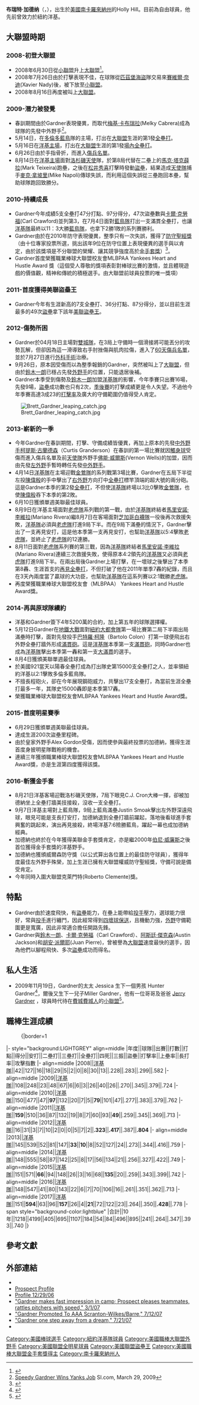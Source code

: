{{Infobox baseball biography
|name = 布萊特·加德納<br />Brett Gardner
|image = Brett Gardner 2019.jpg
|image_size =
|caption =
|position = [[外野手|外野手]]
|team = 自由球員
|number = 
|bats = 左
|throws = 左
|birth_date = {{Birth date and age|1983|8|24}}
|birth_place = {{USA}}[[南卡羅來納州|南卡羅來納州]][[霍利山_(南卡羅來納州)|霍利山]]
|death_date =
|death_place = 
|debutleague = 美國職棒大聯盟
|debutdate = 6月30日
|debutyear = 2008年
|debutteam = 紐約洋基
|finalleague = 美國職棒大聯盟
|finaldate =
|finalyear =
|finalteam =
|statyear  = 2021年球季
|statleague = 美國職棒大聯盟
|stat1label = [[打擊率|打擊率]]
|stat1value = .256
|stat2label = [[全壘打|全壘打]]
|stat2value = 139
|stat3label = [[打點|打點]]
|stat3value = 578
|stat4label = [[盜壘|盜壘]]
|stat4value = 274
|teams= 
* [[紐約洋基|紐約洋基]] ({{mlby|2008}}–{{mlby|2021}})
|highlights=
* [[美國職棒大聯盟全明星賽|全明星賽]] (2015)
* [[世界大賽|世界大賽]]冠軍 ([[2009年世界大賽|2009]])
* [[美聯歷年外野手金手套獎得主|金手套獎]] (2016)
* [[美國職棒大聯盟盜壘王|美聯盜壘王]] (2011)
* 三壘安打王 (2013)
|hoflink  = 美國國家棒球名人堂暨博物館
|hoftype  = 美國棒球名人堂
|hofdate  = 
|hofvote  = 
|hofmethod= 
}}

'''布瑞特·加德纳'''（{{lang-en|'''Brett M. Gardner'''}}，{{bd|1983年|8月24日||}}），出生於[[美國|美國]][[南卡羅來納州|南卡羅來納州]]的Holly Hill。目前為自由球員，他先前曾效力於紐約洋基。

== 大聯盟時期 ==
=== 2008-初登大聯盟 ===
*2008年6月30日從[[小聯盟|小聯盟]]升上[[大聯盟|大聯盟]]<ref>{{Cite web |url=http://www.thetandd.com/articles/2008/06/29/sports/doc486838a519540498394678.txt |title=Holly Hill's Brett Gardner called up to New York Yankees |accessdate=2009-08-14 |archive-date=2008-10-07 |archive-url=https://web.archive.org/web/20081007002254/http://www.thetandd.com/articles/2008/06/29/sports/doc486838a519540498394678.txt |dead-url=no }}</ref>。
*2008年7月26日由於打擊表現不佳，在球隊從[[匹茲堡海盜|匹茲堡海盜]]隊交易來[[賽維爾·奈迪|賽維爾·奈迪]](Xavier Nady)後，被下放至[[小聯盟|小聯盟]]。
*2008年8月16日再度被叫上[[大聯盟|大聯盟]]。

=== 2009-潛力被發覺 ===
*春訓期間由於Gardner表現優異，而取代[[梅基·卡布瑞拉|梅基·卡布瑞拉]](Melky Cabrera)成為球隊的先發中外野手<ref>[http://sportsillustrated.cnn.com/2009/baseball/mlb/03/29/gardner.yankees.ap/index.html Speedy Gardner Wins Yanks Job] {{Wayback|url=http://sportsillustrated.cnn.com/2009/baseball/mlb/03/29/gardner.yankees.ap/index.html |date=20090402084525 }} SI.com, March 29, 2009</ref>。
*5月14日，在[[多倫多藍鳥|多倫多藍鳥]]隊的主場，打出在[[大聯盟|大聯盟]]生涯的第1發[[全壘打|全壘打]]。
*5月16日在[[洋基主場|洋基主場]]，打出在[[大聯盟|大聯盟]]生涯的第1發[[場內全壘打|場內全壘打]]。
*6月26日由於手指骨折，而進入[[傷兵名單|傷兵名單]]。
*8月14日在[[洋基主場|洋基主場]]面對[[洛杉磯天使|洛杉磯天使]]隊，於第8局代替在二壘上的[[馬克·塔克薛拉|馬克·塔克薛拉]](Mark Teixeira)跑壘，之後在[[松井秀喜|松井秀喜]]打擊時發動[[盜壘|盜壘]]，結果造成[[天使隊|天使隊]]捕手[[麥克·拿坡里|麥克·拿坡里]](Mike Napoli)傳球失誤，而利用這個失誤從三壘跑回本壘，幫助球隊跑回致勝分。

=== 2010-持續成長 ===
*Gardner今年成績5支全壘打47分打點、97分得分，47次盜壘數與[[卡爾·克勞福|卡爾·克勞福]](Carl Crawford)並列第3，在7月4日面對[[藍鳥隊|藍鳥隊]]打出一支滿貫全壘打，也讓[[洋基隊|洋基隊]]最終以11：3大勝[[藍鳥隊|藍鳥隊]]，也拿下2勝1敗的系列賽勝利。
*Gardner由於在2010年防守表現優異，整季只有一次失誤，獲得了[[防守聖經獎|防守聖經獎]]（由十位專家投票所選，挑出該年9位在防守位置上表現優異的選手與以肯定，由於該獎項是不分聯盟的榮耀、讓其競爭強度高於[[金手套獎|金手套獎]]）<ref>{{cite web |url=http://www.billjamesonline.net/fieldingbible/complete-votetally.asp |title=存档副本 |accessdate=2010-11-11 |deadurl=yes |archiveurl=https://web.archive.org/web/20101110083017/http://www.billjamesonline.net/fieldingbible/complete-votetally.asp |archivedate=2010-11-10 }}</ref>。
*Gardner首度榮獲職業棒球大聯盟校友會MLBPAA Yankees Heart and Hustle Award 獎（這個受人尊敬的獎項表彰對棒球比賽的激情，並且體現遊戲的價值觀，精神和傳統的積極選手。由大聯盟前球員投票的唯一獎項）

=== 2011-首度獲得美聯盜壘王 ===
*Gardner今年有生涯新高的7支全壘打、36分打點、87分得分，並以目前生涯最多的49次[[盜壘|盜壘]]拿下該年[[美聯|美聯]][[盜壘王|盜壘王]]。

=== 2012-傷勢所困 ===
*Gardner於04月18日主場對[[雙城隊|雙城隊]]，在3局上守備時一個滑接將可能丟分的攻勢瓦解，但卻因為這一滑導致右手肘挫傷與肌肉拉傷，進入了[[60天傷兵名單|60天傷兵名單]]，並於7月27日進行[[外科手術|外科手術]]治療。
*9月26日，原本因受傷而以為整季報銷的Gardner，突然被叫上了[[大聯盟|大聯盟]]，但由於[[鈴木一朗|鈴木一朗]]已穩占先發[[外野手|外野手]]的位置，只能退居後補。
*Gardner本季受到傷勢及[[鈴木一朗|鈴木一朗]]加盟[[洋基隊|洋基隊]]的影響，今年季賽只出賽16場，先發9場，[[盜壘|盜壘]]成功數也只有2次，[[季後賽|季後賽]]的打擊成績更是令人失望。不過他今年季賽高達3成23的[[打擊率|打擊率]]及廣大的守備範圍仍值得受人肯定。
[[File:Brett_Gardner_leaping_catch.jpg|thumb]]

=== 2013-嶄新的一季 ===
*今年Gardner在春訓期間，打擊、守備成績皆優異，再加上原本的先發[[中外野手|中外野手]][[柯蒂斯·格蘭德森|柯提斯·古蘭德森]]（Curtis Granderson）在春訓的第一場比賽就因[[觸身球|觸身球]]受傷而進入傷兵名單及前[[安那罕天使隊|天使隊]]外野手[[佛能·威爾斯|佛能·威爾斯]](Vernon Wells)的加盟，因而由先發[[左外野|左外野]]手暫時轉任先發[[中外野手|中外野手]]。
*4月14日[[洋基隊|洋基隊]]在主場迎戰[[金鶯隊|金鶯隊]]的系列戰第3場比賽，Gardner在五局下半從左投[[陳偉殷|陳偉殷]]的手中擊出了[[右外野|右外野]]方向打中[[全壘打|全壘打]]標竿頂端的超大號的兩分砲。這是Gardner本季的第2發[[全壘打|全壘打]]，不但使[[洋基隊|洋基隊]]終場以3比0擊敗[[金鶯隊|金鶯隊]]，也使[[陳偉殷|陳偉殷]]吞下本季的第2敗。
*6月10日獲頒單週美聯最佳球員。
*8月9日在洋基主場面對[[老虎隊|老虎隊]]系列戰的第一戰，由於[[洋基隊|洋基隊]]終結者[[馬里安諾·李維拉|馬里安諾·李維拉]](Mariano Rivera)繼8月7日在客場面對[[芝加哥白襪隊|芝加哥白襪隊]]一役後再次救援失敗，[[洋基隊|洋基隊]]必須與[[老虎隊|老虎隊]]打進9局下半。而在9局下滿壘的情況下，Gardner擊出了一支再見安打，這是他本季第一支再見安打，也幫助[[洋基隊|洋基隊]]以5:4擊敗[[老虎隊|老虎隊]]，並終止了[[老虎隊|老虎隊]]的12連勝。
*8月11日面對[[老虎隊|老虎隊]]系列賽的第三戰，因為[[洋基隊|洋基隊]]終結者[[馬里安諾·李維拉|馬里安諾·李維拉]](Mariano Rivera)連續三次救援失敗，使得原本4:2領先的[[洋基隊|洋基隊]]又必須與[[老虎隊|老虎隊]]打進9局下半。在兩出局後Gardner上場打擊，在一壞球之後擊出了本季第8轟、生涯首支的[[再見全壘打|再見全壘打]]，不但打破了他在2011年單季7轟的紀錄，而且在3天內兩度當了贏球的大功臣，也幫助[[洋基隊|洋基隊]]在這系列賽以2:1戰勝[[老虎隊|老虎隊]]。
*再度榮獲職業棒球大聯盟校友會（MLBPAA） Yankees Heart and Hustle Award獎。

=== 2014-再與原球隊續約 ===
*洋基和Gardner簽下4年5200萬的合約，加上第五年的球隊選擇權。
*5月12日Gardner在[[地鐵大戰|地鐵大戰]]面對[[紐約大都會隊|紐約大都會隊]]第一場比賽第二局下半兩出局滿壘時打擊，面對先發投手[[巴特羅·柯隆|巴特羅·柯隆]]（Bartolo Colon）打第一球便飛出右外野全壘打牆外形成[[滿貫砲|滿貫砲]]。這是[[洋基隊|洋基隊]]本季第一支[[滿貫砲|滿貫砲]]，同時Gardner也成為[[洋基隊|洋基隊]]擊出本季第一轟和第一支[[大滿貫|大滿貫]]的選手。
*8月4日獲頒美聯單週最佳球員。
*於美國921當天以陽春全壘打成為打出隊史第15000支全壘打之人，並率領紐約洋基以2:1擊敗多倫多藍鳥隊。
*不擅長程砲火，卻在今年展現鋼砲威力，共擊出17支全壘打，為當前生涯全壘打最多一年，其隊史15000轟即是本季第17轟。
*榮獲職業棒球大聯盟校友會MLBPAA Yankees Heart and Hustle Award獎。

=== 2015-首度明星賽季 ===
*6月29日獲頒單週美聯最佳球員。
*達成生涯200次盜壘里程碑。
*由於皇家外野手Alex Gordon受傷，因而使參與最終投票的加德納，獲得生涯首度身披明星隊戰袍的機會。
*連續三年獲頒職業棒球大聯盟校友會MLBPAA Yankees Heart and Hustle Award獎，亦是生涯第四度獲得該獎。

=== 2016-斬獲金手套 ===
*8月21日洋基客場迎戰洛杉磯天使隊，7局下眼見C.J. Cron大棒一揮，卻被加德納坐上全壘打牆美技接殺，沒收一支全壘打。
*9月7日洋基主場對上藍鳥隊，9局上藍鳥滿壘Justin Smoak擊出左外野深遠飛球，眼見可能是支長打安打，加德納退到全壘打牆前躍起，落地後看球進手套興奮的跳起來，演出再見接殺，終場洋基7:6險勝藍鳥，躍起一幕也成加德納經典。
*加德納也終於在今年獲得美聯金手套獎肯定，亦是繼2000年[[伯尼·威廉斯|伯尼·威廉斯]]之後首位獲得金手套獎的洋基野手。
*加德納也獲頒威爾森防守獎（以公式算出各位置上的最佳防守球員），獲得年度最佳左外野手殊榮，加上生涯已擁有大聯盟權威防守聖經獎，守備可說是備受肯定。
*今年同時入圍大聯盟克萊門特(Roberto Clemente)獎。

==特點==
*Gardner由於速度飛快，有[[盜壘|盜壘]]能力，在壘上能帶給[[投手|投手]]壓力，選球能力很好，常與[[投手|投手]]進行纏鬥，因此經常得到[[四壞球保送|四壞球保送]]，且機動力強，[[外野|外野]]守備範圍更是寬廣，因此非常適合擔任開路先鋒。
*Gardner與[[鈴木一朗|鈴木一朗]]、[[卡爾·克勞福|卡爾·克勞福]]（Carl Crawford）、[[奧斯丁·傑克森|阿斯廷·傑克森]](Austin Jackson)和[[胡安·派爾耶|胡安·派爾耶]](Juan Pierre)，曾被譽為[[大聯盟|大聯盟]]速度最快的選手，因為他們以腳程飛快、多次[[盜壘|盜壘]]成功而得名。

==私人生活==
*2009年11月19日，Gardner的太太 Jessica 生下一個男孩 Hunter Gardner<ref>{{cite web |url=http://yankees.lhblogs.com/2008/11/20/fastest-dad-in-baseball/ |first=Peter |last=Abraham |title=Fastest dad in baseball |publisher=Yankees.lhblogs.com |date=2008-11-20 |accessdate=2010-08-18 |archive-date=2010-01-09 |archive-url=https://web.archive.org/web/20100109035551/http://yankees.lhblogs.com/2008/11/20/fastest-dad-in-baseball/ |dead-url=no }}</ref>，爾後又生下一兒子Miller Gardner，他有一位哥哥及爸爸 [http://www.baseball-reference.com/minors/player.cgi?id=gardne002ger Jerry Gardner] {{Wayback|url=http://www.baseball-reference.com/minors/player.cgi?id=gardne002ger |date=20110604182611 }}，球員時代待在[[費城費城人|費城費城人]]的[[小聯盟|小聯盟]]<ref>{{cite news|url=http://www.nytimes.com/2008/03/24/sports/baseball/24yankees.html?_r=1&scp=1&sq=curry+and+gardner&st=nyt|title=DiMaggio to Mantle to Williams to ... Gardner?|work=[[New_York_Times|New York Times]]|author=Jack Curry|date=March 24, 2008|accessdate=July 26, 2009|archive-date=2018-07-28|archive-url=https://web.archive.org/web/20180728035923/https://www.nytimes.com/2008/03/24/sports/baseball/24yankees.html?_r=1&scp=1&sq=curry+and+gardner&st=nyt|dead-url=no}}</ref>。

==職棒生涯成績==
:{|border=1
|- style="background:LIGHTGREY" align=middle 
|年度||球隊||出賽||打數||打點||得分||安打||二壘打||三壘打||全壘打||四死||三振||盜壘||打擊率||上壘率||長打率||攻擊指數
|- align=middle
|2008||[[洋基隊|洋基隊]]||42||127||16||18||29||5||2||0||8||30||13||.228||.283||.299||.582
|- align=middle
|2009||[[洋基隊|洋基隊]]||108||248||23||48||67||6||6||3||26||40||26||.270||.345||.379||.724
|- align=middle
|2010||[[洋基隊|洋基隊]]||150||477||47||'''97'''||132||20||7||5||'''79'''||101||47||.277||.383||.379||.762
|- align=middle
|2011||[[洋基隊|洋基隊]]||'''159'''||510||36||87||132||19||8||7||60||93||'''49'''||.259||.345||.369||.713
|- align=middle
|2012||[[洋基隊|洋基隊]]||16||31||3||7||10||2||0||0||5||7||2||'''.323'''||'''.417'''||.387||'''.804'''
|- align=middle
|2013||[[洋基隊|洋基隊]]||145||539||52||81||147||'''33'''||'''10'''||8||52||127||24||.273||.344||.416||.759
|- align=middle
|2014||[[洋基隊|洋基隊]]||148||555||58||87||142||25||8||17||56||134||21||.256||.327||.422||.749
|- align=middle
|2015||[[洋基隊|洋基隊]]||151||571||'''66'''||94||148||26||3||16||68||'''135'''||20||.259||.343||.399||.742
|- align=middle
|2016||[[洋基隊|洋基隊]]||148||547||41||80||143||22||6||7||70||106||16||.261||.351||.362||.713
|- align=middle
|2017||[[洋基隊|洋基隊]]||151||'''594'''||63||96||'''157'''||26||4||'''21'''||72||122||23||.264||.350||'''.428'''||.778
|- span style="background-color:lightblue"
|合計||10年||1218||4199||405||695||1107||184||54||84||496||895||241||.264||.347||.393||.740
|}

==參考文獻==
{{reflist}}

==外部連結==
*{{Baseballstats |mlb=458731 |espn=29174 |br=g/gardnbr01 |fangraphs=9927 |cube=G/Brett-Gardner}}
*[https://web.archive.org/web/20060528065421/http://ingeorgewetrust.blogspot.com/2006/02/prospect-profile-brett-gardner_24.html Prospect Profile]
*[http://yankeeprospects.blogspot.com/2006/12/prospect-profile-brett-gardner-13.html Profile 12/29/06] {{Wayback|url=http://yankeeprospects.blogspot.com/2006/12/prospect-profile-brett-gardner-13.html |date=20091215042739 }}
*[http://newyork.yankees.mlb.com/news/article.jsp?ymd=20070301&content_id=1821527&vkey=spt2007news&fext=.jsp&c_id=nyy "Gardner makes fast impression in camp; Prospect pleases teammates, rattles pitchers with speed," 3/1/07] {{Wayback|url=http://newyork.yankees.mlb.com/news/article.jsp?ymd=20070301&content_id=1821527&vkey=spt2007news&fext=.jsp&c_id=nyy |date=20110606103708 }}
*[http://www.oursportscentral.com/services/releases/?id=3505797 "Gardner Promoted To AAA Scranton-Wilkes/Barre," 7/12/07] {{Wayback|url=http://www.oursportscentral.com/services/releases/?id=3505797 |date=20150924122110 }}
*[http://www.thetandd.com/articles/2007/07/21/sports/local/doc46a17806635fb288378478.txt "Gardner one step away from a dream," 7/21/07] {{Wayback|url=http://www.thetandd.com/articles/2007/07/21/sports/local/doc46a17806635fb288378478.txt |date=20081202060445 }}
* {{台灣棒球維基館|Brett_Gardner}}

{{Heart & Hustle Award}}
{{2009 World Series Champions}}

{{DEFAULTSORT:Gardner, Brett}}
[[Category:美國棒球選手|Category:美國棒球選手]]
[[Category:紐約洋基隊球員|Category:紐約洋基隊球員]]
[[Category:美國職棒大聯盟外野手|Category:美國職棒大聯盟外野手]]
[[Category:美國聯盟全明星球員|Category:美國聯盟全明星球員]]
[[Category:美國聯盟盜壘王|Category:美國聯盟盜壘王]]
[[Category:美國職棒大聯盟金手套獎得主|Category:美國職棒大聯盟金手套獎得主]]
[[Category:南卡羅來納州人|Category:南卡羅來納州人]]